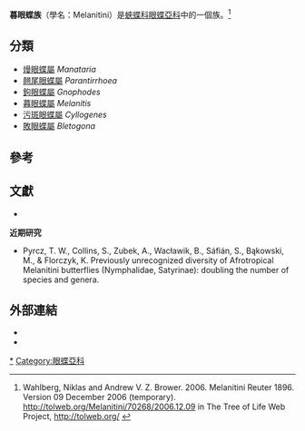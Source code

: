 {{NoteTA|G1=Butterfly}}
{{Automatic taxobox
| name = 暮眼蝶族
| image = Great Evening Brown Melanitis zitenius Khandala, Maharashtra 09 (5).jpg
| image_caption = [[黃帶暮眼蝶|黃帶暮眼蝶]] ''Melanitis zitenius''<br>印度[[马哈拉施特拉邦|马哈拉施特拉邦]]
| image2 = White-spotted satyr (Manataria hercyna maculata).jpg
| image2_caption = 白斑[[熳眼蝶|熳眼蝶]] ''Manataria hercyna maculata''<br>哥斯大黎加[[阿拉胡埃拉|阿拉胡埃拉]]
| taxon = Melanitini
| authority = Reuter 1896
| type_genus = [[暮眼蝶屬|暮眼蝶屬]]<br>''Melanitis''
| type_genus_authority = Fabricius, 1807
| subdivision_ranks = 屬
| subdivision =共6個屬，詳見正文。
}}

'''暮眼蝶族'''（學名：Melanitini）是[[蛺蝶科|蛺蝶科]][[眼蝶亞科|眼蝶亞科]]中的一個族。<ref>Wahlberg, Niklas and Andrew V. Z. Brower. 2006. Melanitini Reuter 1896. Version 09 December 2006 (temporary). http://tolweb.org/Melanitini/70268/2006.12.09 {{Wayback|url=http://tolweb.org/Melanitini/70268/2006.12.09 |date=20160805220827 }} in The Tree of Life Web Project, http://tolweb.org/ {{Wayback|url=http://tolweb.org/ |date=20110515100516 }}</ref>

== 分類 ==
* [[熳眼蝶屬|熳眼蝶屬]] ''Manataria''
* [[翹尾眼蝶屬|翹尾眼蝶屬]] ''Parantirrhoea''
* [[鉤眼蝶屬|鉤眼蝶屬]] ''Gnophodes''
* [[暮眼蝶屬|暮眼蝶屬]] ''Melanitis''
* [[污斑眼蝶屬|污斑眼蝶屬]] ''Cyllogenes''
* [[敗眼蝶屬|敗眼蝶屬]] ''Bletogona''

== 參考 ==
{{reflist|}}

== 文獻 ==
* {{Cite book|author=寿建新 周尧 李宇飞|title=世界蝴蝶分類名錄|location=中國|publisher=陝西科學技術出版社|date=2006-04-01|ISBN=9787536936768|language=zh-hans}}
'''近期研究'''
* Pyrcz, T. W., Collins, S., Zubek, A., Wacławik, B., Sáfián, S., Bąkowski, M., & Florczyk, K. Previously unrecognized diversity of Afrotropical Melanitini butterflies (Nymphalidae, Satyrinae): doubling the number of species and genera.

== 外部連結 ==
* {{Commonscat-inline| Melanitini}}
* {{Wikispecies-inline| Melanitini}}

{{眼蝶亞科}}
{{Taxonbar|from=Q4591368}}
[[Category:暮眼蝶族|*]]
[[Category:眼蝶亞科|Category:眼蝶亞科]]